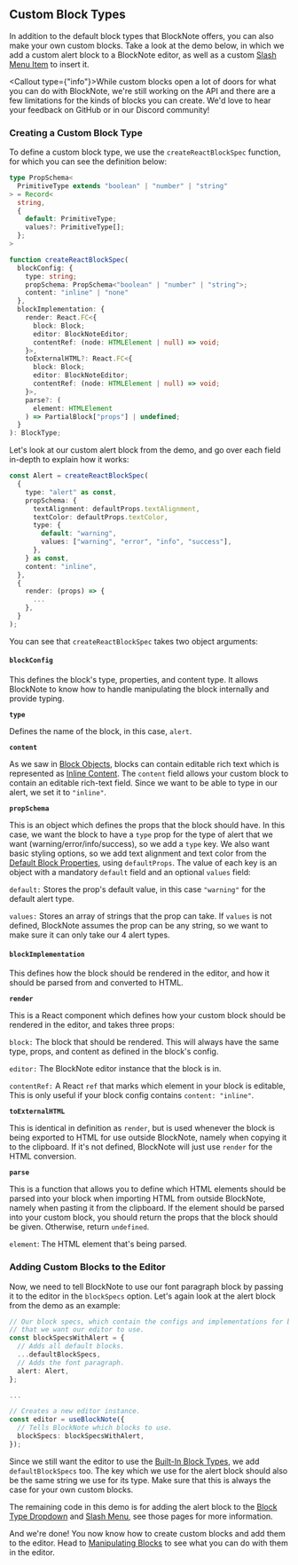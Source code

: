
## Custom Block Types

In addition to the default block types that BlockNote offers, you can also make your own custom blocks. Take a look at the demo below, in which we add a custom alert block to a BlockNote editor, as well as a custom [Slash Menu Item](/docs/slash-menu#custom-items) to insert it.

<Example name="alert-block" />

<Callout type={"info"}>While custom blocks open a lot of doors for what you can do with BlockNote, we're still working on the API and there are a few limitations for the kinds of blocks you can create. We'd love to hear your feedback on GitHub or in our Discord community!</Callout>

### Creating a Custom Block Type

To define a custom block type, we use the `createReactBlockSpec` function, for which you can see the definition below:

```typescript
type PropSchema<
  PrimitiveType extends "boolean" | "number" | "string"
> = Record<
  string,
  {
    default: PrimitiveType;
    values?: PrimitiveType[];
  };
>

function createReactBlockSpec(
  blockConfig: {
    type: string;
    propSchema: PropSchema<"boolean" | "number" | "string">;
    content: "inline" | "none"
  },
  blockImplementation: {
    render: React.FC<{
      block: Block;
      editor: BlockNoteEditor;
      contentRef: (node: HTMLElement | null) => void;
    }>,
    toExternalHTML?: React.FC<{
      block: Block;
      editor: BlockNoteEditor;
      contentRef: (node: HTMLElement | null) => void;
    }>,
    parse?: (
      element: HTMLElement
    ) => PartialBlock["props"] | undefined;
  }
): BlockType;
```

Let's look at our custom alert block from the demo, and go over each field in-depth to explain how it works:

```typescript
const Alert = createReactBlockSpec(
  {
    type: "alert" as const,
    propSchema: {
      textAlignment: defaultProps.textAlignment,
      textColor: defaultProps.textColor,
      type: {
        default: "warning",
        values: ["warning", "error", "info", "success"],
      },
    } as const,
    content: "inline",
  },
  {
    render: (props) => {
      ...
    },
  }
);
```

You can see that `createReactBlockSpec` takes two object arguments:

#### `blockConfig`

This defines the block's type, properties, and content type. It allows BlockNote to know how to handle manipulating the block internally and provide typing.

**`type`**

Defines the name of the block, in this case, `alert`.

**`content`**

As we saw in [Block Objects](/docs/blocks#block-objects), blocks can contain editable rich text which is represented as [Inline Content](/docs/inline-content). The `content` field allows your custom block to contain an editable rich-text field. Since we want to be able to type in our alert, we set it to `"inline"`.

**`propSchema`**

This is an object which defines the props that the block should have. In this case, we want the block to have a `type` prop for the type of alert that we want (warning/error/info/success), so we add a `type` key. We also want basic styling options, so we add text alignment and text color from the [Default Block Properties](/docs/block-types#default-block-properties), using `defaultProps`. The value of each key is an object with a mandatory `default` field and an optional `values` field:

`default:` Stores the prop's default value, in this case `"warning"` for the default alert type.

`values:` Stores an array of strings that the prop can take. If `values` is not defined, BlockNote assumes the prop can be any string, so we want to make sure it can only take our 4 alert types.

#### `blockImplementation`

This defines how the block should be rendered in the editor, and how it should be parsed from and converted to HTML.

**`render`**

This is a React component which defines how your custom block should be rendered in the editor, and takes three props:

`block:` The block that should be rendered. This will always have the same type, props, and content as defined in the block's config.

`editor:` The BlockNote editor instance that the block is in.

`contentRef:` A React `ref` that marks which element in your block is editable, This is only useful if your block config contains `content: "inline"`.

**`toExternalHTML`**

This is identical in definition as `render`, but is used whenever the block is being exported to HTML for use outside BlockNote, namely when copying it to the clipboard. If it's not defined, BlockNote will just use `render` for the HTML conversion.

**`parse`**

This is a function that allows you to define which HTML elements should be parsed into your block when importing HTML from outside BlockNote, namely when pasting it from the clipboard. If the element should be parsed into your custom block, you should return the props that the block should be given. Otherwise, return `undefined`.

`element`: The HTML element that's being parsed.

### Adding Custom Blocks to the Editor

Now, we need to tell BlockNote to use our font paragraph block by passing it to the editor in the `blockSpecs` option. Let's again look at the alert block from the demo as an example:

```typescript
// Our block specs, which contain the configs and implementations for blocks
// that we want our editor to use.
const blockSpecsWithAlert = {
  // Adds all default blocks.
  ...defaultBlockSpecs,
  // Adds the font paragraph.
  alert: Alert,
};

...

// Creates a new editor instance.
const editor = useBlockNote({
  // Tells BlockNote which blocks to use.
  blockSpecs: blockSpecsWithAlert,
});
```

Since we still want the editor to use the [Built-In Block Types](/docs/block-types#built-in-block-types), we add `defaultBlockSpecs` too. The key which we use for the alert block should also be the same string we use for its type. Make sure that this is always the case for your own custom blocks.

The remaining code in this demo is for adding the alert block to the [Block Type Dropdown](/docs/formatting-toolbar#changing-the-block-type-dropdown) and [Slash Menu](/docs/slash-menu#custom-slash-menu-item-list), see those pages for more information.

And we're done! You now know how to create custom blocks and add them to the editor. Head to [Manipulating Blocks](/docs/manipulating-blocks) to see what you can do with them in the editor.
